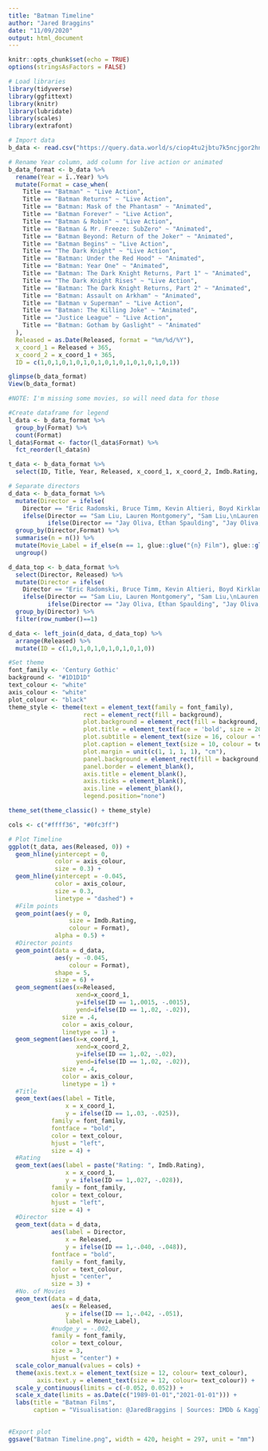 ```yaml
---
title: "Batman Timeline"
author: "Jared Braggins"
date: "11/09/2020"
output: html_document
---
```

```r
knitr::opts_chunk$set(echo = TRUE)
options(stringsAsFactors = FALSE)
```
```r
# Load libraries
library(tidyverse)
library(ggfittext)
library(knitr)
library(lubridate)
library(scales)
library(extrafont)
```
``` r
# Import data
b_data <- read.csv("https://query.data.world/s/ciop4tu2jbtu7k5ncjgor2hnrhzxhu", header=TRUE, stringsAsFactors=FALSE);
```
```r
# Rename Year column, add column for live action or animated
b_data_format <- b_data %>% 
  rename(Year = ï..Year) %>% 
  mutate(Format = case_when(
    Title == "Batman" ~ "Live Action",
    Title == "Batman Returns" ~ "Live Action",
    Title == "Batman: Mask of the Phantasm" ~ "Animated",
    Title == "Batman Forever" ~ "Live Action",
    Title == "Batman & Robin" ~ "Live Action",
    Title == "Batman & Mr. Freeze: SubZero" ~ "Animated",
    Title == "Batman Beyond: Return of the Joker" ~ "Animated",
    Title == "Batman Begins" ~ "Live Action",
    Title == "The Dark Knight" ~ "Live Action",
    Title == "Batman: Under the Red Hood" ~ "Animated",
    Title == "Batman: Year One" ~ "Animated",
    Title == "Batman: The Dark Knight Returns, Part 1" ~ "Animated",
    Title == "The Dark Knight Rises" ~ "Live Action",
    Title == "Batman: The Dark Knight Returns, Part 2" ~ "Animated",
    Title == "Batman: Assault on Arkham" ~ "Animated",
    Title == "Batman v Superman" ~ "Live Action",
    Title == "Batman: The Killing Joke" ~ "Animated",
    Title == "Justice League" ~ "Live Action",
    Title == "Batman: Gotham by Gaslight" ~ "Animated"
  ), 
  Released = as.Date(Released, format = "%m/%d/%Y"),
  x_coord_1 = Released + 365,
  x_coord_2 = x_coord_1 + 365, 
  ID = c(1,0,1,0,1,0,1,0,1,0,1,0,1,0,1,0,1,0,1))

glimpse(b_data_format)
View(b_data_format)

#NOTE: I'm missing some movies, so will need data for those

#Create dataframe for legend
l_data <- b_data_format %>% 
  group_by(Format) %>%
  count(Format)
l_data$Format <- factor(l_data$Format) %>%
  fct_reorder(l_data$n)

t_data <- b_data_format %>%  
  select(ID, Title, Year, Released, x_coord_1, x_coord_2, Imdb.Rating, Format) 

# Separate directors
d_data <- b_data_format %>% 
  mutate(Director = ifelse(
    Director == "Eric Radomski, Bruce Timm, Kevin Altieri, Boyd Kirkland, Frank Paur, Dan Riba", "Various", 
    ifelse(Director == "Sam Liu, Lauren Montgomery", "Sam Liu,\nLauren Montgomery",
           ifelse(Director == "Jay Oliva, Ethan Spaulding", "Jay Oliva,\nEthan Spaulding", Director)))) %>% 
  group_by(Director,Format) %>%
  summarise(n = n()) %>% 
  mutate(Movie_Label = if_else(n == 1, glue::glue("{n} Film"), glue::glue("{n} Films"))) %>% 
  ungroup() 

d_data_top <- b_data_format %>% 
  select(Director, Released) %>% 
  mutate(Director = ifelse(
    Director == "Eric Radomski, Bruce Timm, Kevin Altieri, Boyd Kirkland, Frank Paur, Dan Riba", "Various", 
    ifelse(Director == "Sam Liu, Lauren Montgomery", "Sam Liu,\nLauren Montgomery",
           ifelse(Director == "Jay Oliva, Ethan Spaulding", "Jay Oliva,\nEthan Spaulding", Director)))) %>% 
  group_by(Director) %>% 
  filter(row_number()==1)

d_data <- left_join(d_data, d_data_top) %>% 
  arrange(Released) %>% 
  mutate(ID = c(1,0,1,0,1,0,1,0,1,0,1,0))

```
```r
#Set theme
font_family <- 'Century Gothic'
background <- "#1D1D1D"
text_colour <- "white"
axis_colour <- "white"
plot_colour <- "black"
theme_style <- theme(text = element_text(family = font_family),
                     rect = element_rect(fill = background),
                     plot.background = element_rect(fill = background, color = NA),
                     plot.title = element_text(face = 'bold', size = 20, colour = text_colour),
                     plot.subtitle = element_text(size = 16, colour = text_colour),
                     plot.caption = element_text(size = 10, colour = text_colour),
                     plot.margin = unit(c(1, 1, 1, 1), "cm"),
                     panel.background = element_rect(fill = background, color = NA),
                     panel.border = element_blank(),
                     axis.title = element_blank(),
                     axis.ticks = element_blank(),
                     axis.line = element_blank(),
                     legend.position="none")

theme_set(theme_classic() + theme_style)

cols <- c("#ffff36", "#0fc3ff")
```


```r
# Plot Timeline
ggplot(t_data, aes(Released, 0)) + 
  geom_hline(yintercept = 0, 
             color = axis_colour, 
             size = 0.3) +
  geom_hline(yintercept = -0.045,
             color = axis_colour, 
             size = 0.3, 
             linetype = "dashed") +
  #Film points
  geom_point(aes(y = 0, 
                 size = Imdb.Rating, 
                 colour = Format), 
             alpha = 0.5) +
  #Director points
  geom_point(data = d_data, 
             aes(y = -0.045, 
                 colour = Format), 
             shape = 5, 
             size = 6) +
  geom_segment(aes(x=Released, 
                   xend=x_coord_1, 
                   y=ifelse(ID == 1,.0015, -.0015), 
                   yend=ifelse(ID == 1,.02, -.02)), 
               size = .4, 
               color = axis_colour, 
               linetype = 1) +
  geom_segment(aes(x=x_coord_1,
                   xend=x_coord_2,
                   y=ifelse(ID == 1,.02, -.02), 
                   yend=ifelse(ID == 1,.02, -.02)), 
               size = .4, 
               color = axis_colour,
               linetype = 1) +
  #Title
  geom_text(aes(label = Title, 
                x = x_coord_1, 
                y = ifelse(ID == 1,.03, -.025)), 
            family = font_family, 
            fontface = "bold", 
            color = text_colour, 
            hjust = "left", 
            size = 4) +
  #Rating
  geom_text(aes(label = paste("Rating: ", Imdb.Rating), 
                x = x_coord_1, 
                y = ifelse(ID == 1,.027, -.028)), 
            family = font_family, 
            color = text_colour, 
            hjust = "left", 
            size = 4) +
  #Director
  geom_text(data = d_data, 
            aes(label = Director, 
                x = Released, 
                y = ifelse(ID == 1,-.040, -.048)), 
            fontface = "bold", 
            family = font_family, 
            color = text_colour, 
            hjust = "center", 
            size = 3) +
  #No. of Movies
  geom_text(data = d_data, 
            aes(x = Released,
                y = ifelse(ID == 1,-.042, -.051),
                label = Movie_Label),
            #nudge_y = -.002,
            family = font_family,
            color = text_colour,
            size = 3,
            hjust = "center") +
  scale_color_manual(values = cols) +
  theme(axis.text.x = element_text(size = 12, colour= text_colour),
        axis.text.y = element_text(size = 12, colour= text_colour)) +
  scale_y_continuous(limits = c(-0.052, 0.052)) +
  scale_x_date(limits = as.Date(c("1989-01-01","2021-01-01"))) +
  labs(title = "Batman Films",
       caption = "Visualisation: @JaredBraggins | Sources: IMDb & Kaggle")
  
```
```r
#Export plot
ggsave("Batman Timeline.png", width = 420, height = 297, unit = "mm")
```
